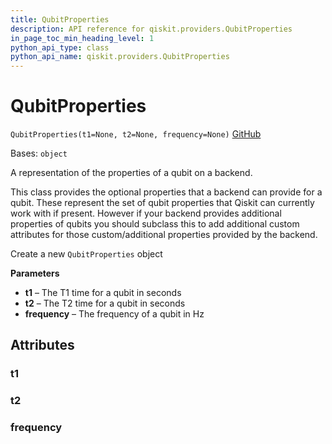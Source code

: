 ```yaml
---
title: QubitProperties
description: API reference for qiskit.providers.QubitProperties
in_page_toc_min_heading_level: 1
python_api_type: class
python_api_name: qiskit.providers.QubitProperties
---
```


# QubitProperties

<span id="qiskit.providers.QubitProperties" />

`QubitProperties(t1=None, t2=None, frequency=None)` [GitHub](https://github.com/qiskit/qiskit/tree/stable/0.24/qiskit/providers/backend.py "view source code")

Bases: `object`

A representation of the properties of a qubit on a backend.

This class provides the optional properties that a backend can provide for a qubit. These represent the set of qubit properties that Qiskit can currently work with if present. However if your backend provides additional properties of qubits you should subclass this to add additional custom attributes for those custom/additional properties provided by the backend.

Create a new `QubitProperties` object

**Parameters**

*   **t1** – The T1 time for a qubit in seconds
*   **t2** – The T2 time for a qubit in seconds
*   **frequency** – The frequency of a qubit in Hz

## Attributes

<span id="qiskit.providers.QubitProperties.t1" />

### t1

<span id="qiskit.providers.QubitProperties.t2" />

### t2

<span id="qiskit.providers.QubitProperties.frequency" />

### frequency

